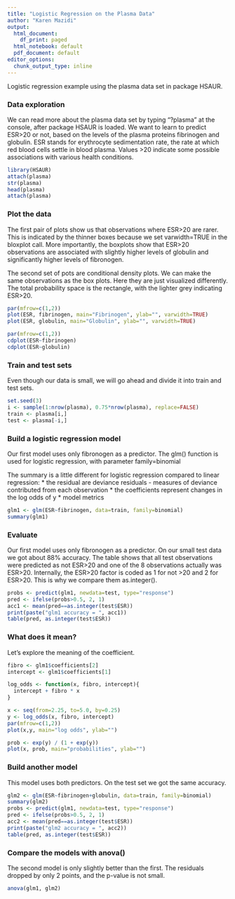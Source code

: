 ```yaml
---
title: "Logistic Regression on the Plasma Data"
author: "Karen Mazidi"
output:
  html_document:
    df_print: paged
  html_notebook: default
  pdf_document: default
editor_options:
  chunk_output_type: inline
---
```


Logistic regression example using the plasma data set in package HSAUR.

### Data exploration

We can read more about the plasma data set by typing "?plasma" at the console, after package HSAUR is loaded. We want to learn to predict ESR>20 or not, based on the levels of the plasma proteins fibrinogen and globulin. ESR stands for erythrocyte sedimentation rate, the rate at which red blood cells settle in blood plasma. Values >20 indicate some possible associations with various health conditions. 

```r
library(HSAUR)
attach(plasma)
str(plasma)
head(plasma)
attach(plasma)
```
### Plot the data

The first pair of plots show us that observations where ESR>20 are rarer. This is indicated by the thinner boxes because we set varwidth=TRUE in the bloxplot call. More importantly, the boxplots show that ESR>20 observations are associated with slightly higher levels of globulin and significantly higher levels of fibronogen. 

The second set of pots are conditional density plots. We can make the same observations as the box plots. Here they are just visualized differently. The total probability space is the rectangle, with the lighter grey indicating ESR>20.

```r
par(mfrow=c(1,2))
plot(ESR, fibrinogen, main="Fibrinogen", ylab="", varwidth=TRUE)
plot(ESR, globulin, main="Globulin", ylab="", varwidth=TRUE)

par(mfrow=c(1,2))
cdplot(ESR~fibrinogen)
cdplot(ESR~globulin)
```
### Train and test sets

Even though our data is small, we will go ahead and divide it into train and test sets. 

```r
set.seed(3)
i <- sample(1:nrow(plasma), 0.75*nrow(plasma), replace=FALSE)
train <- plasma[i,]
test <- plasma[-i,]
```



### Build a logistic regression model

Our first model uses only fibronogen as a predictor. The glm() function is used for logistic regression, with parameter family=binomial

The summary is a little different for logistic regression compared to linear regression:
* the residual are deviance residuals - measures of deviance contributed from each observation
* the coefficients represent changes in the log odds of y
* model metrics

```r
glm1 <- glm(ESR~fibrinogen, data=train, family=binomial)
summary(glm1)
```
### Evaluate

Our first model uses only fibronogen as a predictor. On our small test data we got about 88% accuracy. The table shows that all test observations were predicted as not ESR>20 and one of the 8 observations actually was ESR>20. Internally, the ESR>20 factor is coded as 1 for not >20 and 2 for ESR>20. This is why we compare them as.integer(). 

```r
probs <- predict(glm1, newdata=test, type="response")
pred <- ifelse(probs>0.5, 2, 1)
acc1 <- mean(pred==as.integer(test$ESR))
print(paste("glm1 accuracy = ", acc1))
table(pred, as.integer(test$ESR))

```

### What does it mean?

Let's explore the meaning of the coefficient.

```r
fibro <- glm1$coefficients[2]
intercept <- glm1$coefficients[1]

log_odds <- function(x, fibro, intercept){
  intercept + fibro * x
}

x <- seq(from=2.25, to=5.0, by=0.25)
y <- log_odds(x, fibro, intercept)
par(mfrow=c(1,2))
plot(x,y, main="log odds", ylab="")

prob <- exp(y) / (1 + exp(y))
plot(x, prob, main="probabilities", ylab="")
```


### Build another model

This model uses both predictors. On the test set we got the same accuracy. 

```r
glm2 <- glm(ESR~fibrinogen+globulin, data=train, family=binomial)
summary(glm2)
probs <- predict(glm1, newdata=test, type="response")
pred <- ifelse(probs>0.5, 2, 1)
acc2 <- mean(pred==as.integer(test$ESR))
print(paste("glm2 accuracy = ", acc2))
table(pred, as.integer(test$ESR))
```

### Compare the models with anova()

The second model is only slightly better than the first. The residuals dropped by only 2 points, and the p-value is not small. 

```r
anova(glm1, glm2)
```
